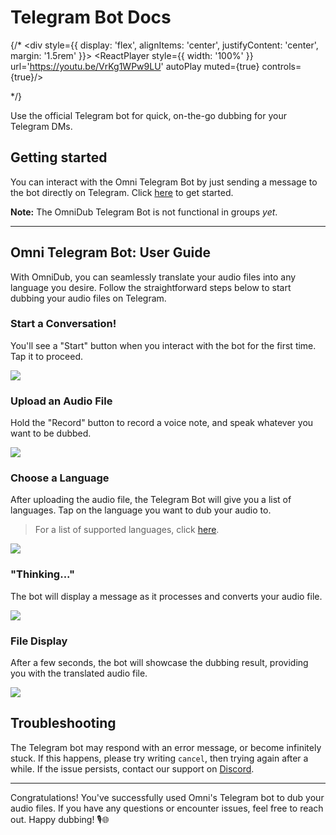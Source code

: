 
# Telegram Bot Docs

{/* <div style={{
    display: 'flex',
    alignItems: 'center',
    justifyContent: 'center',
    margin: '1.5rem'
}}>
    <ReactPlayer style={{
        width: '100%'
    }} url='https://youtu.be/VrKg1WPw9LU' autoPlay muted={true} controls={true}/>
</div> */}

Use the official Telegram bot for quick, on-the-go dubbing for your Telegram DMs.

## Getting started

You can interact with the Omni Telegram Bot by just sending a message to the bot directly on Telegram. Click [here](https://telegram.me/OmniDubBot) to get started.

**Note:** The OmniDub Telegram Bot is not functional in groups *yet*.

---

## Omni Telegram Bot: User Guide

With OmniDub, you can seamlessly translate your audio files into any language you desire. Follow the straightforward steps below to start dubbing your audio files on Telegram.

### Start a Conversation!
You'll see a "Start" button when you interact with the bot for the first time. Tap it to proceed.

<div style={{
    display: 'flex',
    alignItems: 'center',
    justifyContent: 'center',
    marginTop: 30,
    width: '100%'
}}>
    <Image src="/docs/images/integrations/guides/telegram/OmniDub for Telegram - 1.png" width={1000} height={600} style={{
        width: '100%',
        height: 'auto',
        objectFit: 'contain'
    }} />
</div>

### Upload an Audio File
Hold the "Record" button to record a voice note, and speak whatever you want to be dubbed.

<div style={{
    display: 'flex',
    alignItems: 'center',
    justifyContent: 'center',
    marginTop: 30,
    width: '100%'
}}>
    <Image src="/docs/images/integrations/guides/telegram/OmniDub for Telegram - 3.png" width={1000} height={600} style={{
        width: '100%',
        height: 'auto',
        objectFit: 'contain'
    }} />
</div>

### Choose a Language
After uploading the audio file, the Telegram Bot will give you a list of languages. Tap on the language you want to dub your audio to.

> For a list of supported languages, click [here](./supported-languages).

<div style={{
    display: 'flex',
    alignItems: 'center',
    justifyContent: 'center',
    marginTop: 30,
    width: '100%'
}}>
    <Image src="/docs/images/integrations/guides/telegram/OmniDub for Telegram - 4.png" width={1000} height={600} style={{
        width: '100%',
        height: 'auto',
        objectFit: 'contain'
    }} />
</div>

### "Thinking..."
The bot will display a message as it processes and converts your audio file.

<div style={{
    display: 'flex',
    alignItems: 'center',
    justifyContent: 'center',
    marginTop: 30,
    width: '100%'
}}>
    <Image src="/docs/images/integrations/guides/telegram/OmniDub for Telegram - 5.png" width={1000} height={600} style={{
        width: '100%',
        height: 'auto',
        objectFit: 'contain'
    }} />
</div>

### File Display
After a few seconds, the bot will showcase the dubbing result, providing you with the translated audio file.

<div style={{
    display: 'flex',
    alignItems: 'center',
    justifyContent: 'center',
    marginTop: 30,
    width: '100%'
}}>
    <Image src="/docs/images/integrations/guides/telegram/OmniDub for Telegram - 6.png" width={1000} height={600} style={{
        width: '100%',
        height: 'auto',
        objectFit: 'contain'
    }} />
</div>

## Troubleshooting

The Telegram bot may respond with an error message, or become infinitely stuck. If this happens, please try writing `cancel`, then trying again after a while. If the issue persists, contact our support on [Discord](https://discord.gg/8a3A2EcrEC).

---

Congratulations! You've successfully used Omni's Telegram bot to dub your audio files. If you have any questions or encounter issues, feel free to reach out. Happy dubbing! 🎙️🌐